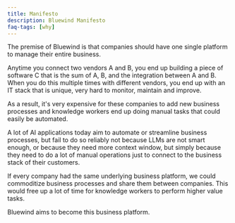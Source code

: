 ```yaml
---
title: Manifesto
description: Bluewind Manifesto
faq-tags: [why]
---
```



The premise of Bluewind is that companies should have one single platform to manage their entire business.

Anytime you connect two vendors A and B, you end up building a piece of software C that is the sum of A, B, and the integration between A and B. When you do this multiple times with different vendors, you end up with an IT stack that is unique, very hard to monitor, maintain and improve.

As a result, it's very expensive for these companies to add new business processes and knowledge workers end up doing manual tasks that could easily be automated.

A lot of AI applications today aim to automate or streamline business processes, but fail to do so reliably not because LLMs are not smart enough, or because they need more context window, but simply because they need to do a lot of manual operations just to connect to the business stack of their customers.

If every company had the same underlying business platform, we could commoditize business processes and share them between companies. This would free up a lot of time for knowledge workers to perform higher value tasks.

Bluewind aims to become this business platform.
